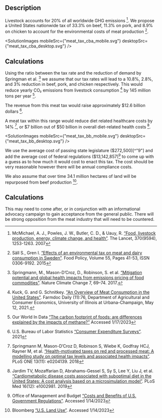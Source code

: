 


## Description
Livestock accounts for 20% of all worldwide GHG emissions [^"1"]. We propose a United States nationwide tax of 33.3% on beef, 11.3% on pork, and 8.9% on chicken to account for the environmental costs of meat production [^"2"].

<SolutionImages 
  mobileSrc={"meat_tax_cba_mobile.svg"}
  desktopSrc={"meat_tax_cba_desktop.svg"}
/>

## Calculations
Using the ratio between the tax rate and the reduction of demand by Springman et al. [^"3"] we assume that our tax rates will lead to a 10.8%, 2.8%, and 3% reduction in beef, pork, and chicken respectively. This would reduce yearly CO₂ emissions from livestock consumption [^"4"] by 145 million tons per year [^"5"].

The revenue from this meat tax would raise approximately $12.6 billion dollars [^"6"].

A meat tax within this range would reduce diet related healthcare costs by 14% [^"7"], or $7 billion out of $50 billion in overall diet-related health costs [^"8"].

<SolutionImages 
  mobileSrc={"meat_tax_bb_mobile.svg"}
  desktopSrc={"meat_tax_bb_desktop.svg"}
/>

We use the average cost of passing state legislature ($272,500)[^"9"] and add the average cost of federal regulations ($13,142,857)[^"10"] to come up with a guess as to how much it would cost to enact this tax. The cost should be very reasonable however there will be annual compliance costs.

We also assume that over time 34.1 million hectares of land will be repurposed from beef production [^"11"].

## Calculations
This may need to come after, or in conjunction with an informational advocacy campaign to gain acceptance from the general public. There will be strong opposition from the meat industry that will need to be countered.

[^"1"]: McMichael, A. J., Powles, J. W., Butler, C. D., & Uauy, R. [“Food, livestock production, energy, climate change, and health”](https://doi.org/10.1016/S0140-6736(07)61256-2). The Lancet, 370(9594), 1253-1263. 2007 

[^"2"]: Säll S., Gren I. [“Effects of an environmental tax on meat and dairy consumption in Sweden”](https://doi.org/10.1016/j.foodpol.2015.05.008). Food Policy, Volume 55, Pages 41-53, ISSN 0306-9192. 2015

[^"3"]: Springmann, M., Mason-D’Croz, D., Robinson, S. et al. [“Mitigation potential and global health impacts from emissions pricing of food commodities”](https://doi.org/10.1038/nclimate3155). Nature Climate Change 7, 69–74. 2017.

[^"4"]: Kuck, G. and G. Schnitkey. ["An Overview of Meat Consumption in the United States"](https://farmdocdaily.illinois.edu/2021/05/an-overview-of-meat-consumption-in-the-united-states.html). Farmdoc Daily (11):76, Department of Agricultural and Consumer Economics, University of Illinois at Urbana-Champaign, May 12, 2021.

[^"5"]: Our World In Data [“The carbon footprint of foods: are differences explained by the impacts of methane?”](https://ourworldindata.org/carbon-footprint-food-methane) Accessed 1/17/2023

[^"6"]: U.S. Bureau of Labor Statistics [“Consumer Expenditure Surveys”](https://www.bls.gov/cex/tables/calendar-year/mean/cu-all-multi-year-2021.pdf). 2021

[^"7"]: Springmann M, Mason-D’Croz D, Robinson S, Wiebe K, Godfray HCJ, Rayner M, et al. [“Health-motivated taxes on red and processed meat: A modelling study on optimal tax levels and associated health impacts”](https://doi.org/10.1371/journal.pone.0204139). PLoS ONE 13(11): e0204139. 2018

[^"8"]: Jardim TV, Mozaffarian D, Abrahams-Gessel S, Sy S, Lee Y, Liu J, et al. [“Cardiometabolic disease costs associated with suboptimal diet in the United States: A cost analysis based on a microsimulation model”](https://doi.org/10.1371/journal.pmed.1002981). PLoS Med 16(12): e1002981. 2019

[^"9"]: Legislative Service Bureau [“Average Cost of Enacting a New State Law”](https://www.michigancapitolconfidential.com/enacting-a-new-state-law-costs-272500-on-average). Accessed 1/14/2023

[^"10"]: Office of Management and Budget [“Costs and Benefits of U.S. Government Regulations”](https://www.thoughtco.com/costs-and-benefits-of-government-regulations-4068946). Accessed 1/14/2023

[^"11"]: Bloomberg [“U.S. Land Use”](https://www.bloomberg.com/graphics/2018-us-land-use/#xj4y7vzkg). Accessed 1/14/2023  